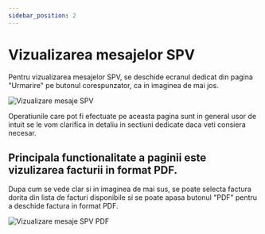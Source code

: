 ```yaml
---
sidebar_position: 2
---
```


# Vizualizarea mesajelor SPV

Pentru vizualizarea mesajelor SPV,  se deschide ecranul dedicat din pagina "Urmarire" pe butonul corespunzator, ca in imaginea de mai jos.

![Vizualizare mesaje SPV](../efactura/Imagini%20eFactura/mesajespv.png)

Operatiunile care pot fi efectuate pe aceasta pagina sunt in general usor de intuit se le vom clarifica in detaliu in sectiuni dedicate daca veti consiera necesar.

## Principala functionalitate a paginii este vizulizarea facturii in format PDF.

Dupa cum se vede clar si in imaginea de mai sus, se poate selecta factura dorita din lista de facturi disponibile si se poate apasa butonul "PDF" pentru a deschide factura in format PDF.

![Vizualizare mesaje SPV PDF](../efactura/Imagini%20eFactura/mesajespvpdf.png)